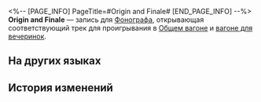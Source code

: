 <%-- [PAGE_INFO]
PageTitle=#Origin and Finale#
[END_PAGE_INFO] --%>
{{Предмет Инфобокс
|id          = 210377
|Изображение = Предмет Origin and Finale.png
|Тип         = Запись
|Инвентарь   = Ценные предметы
|Редкость    = 3
|Эффект      = 
|Описание    = Запись, которую можно воспроизвести на фонографе экспресса. Это может быть случайное приобретение или подарок от кого-то другого. Когда играет музыка, всплывают самые разные воспоминания: улыбки, встречи, прикосновения и волнение битвы. Может быть, поэтому, даже несмотря на стремительный прогресс общества, люди всё ещё собирают записи.<br />Текущая запись содержит трек Origin and Finale.
}}
{{Описание|''Корни и истоки многострадальных смертных, птичьих стай, морских и земных тварей, процветание всего сущего начинается с вас.''}}
'''Origin and Finale''' — запись для [[Фонограф]]а, открывающая соответствующий трек для проигрывания в [[Общий вагон|Общем вагоне]] и [[Вагон для вечеринок|вагоне для вечеринок]].

==На других языках==
{{На других языках
|en   = ''Origin and Finale''
|zhs  = 《起初和终结》
|zht  = 〈起初和終結〉
|ja   = 『始まりと終わり』
|ko   = ≪태초와 끝≫
|es   = Origen y fin
|fr   = ''Origin and Finale''
|ru   = Origin and Finale
|th   = "Origin and Finale"
|vi   = "Khởi Đầu Và Kết Thúc"
|de   = „Anfang und Ende“
|id   = "Origin and Finale"
|pt   = "Origin and Finale"
}}

==История изменений==
{{История изменений|3.5}}